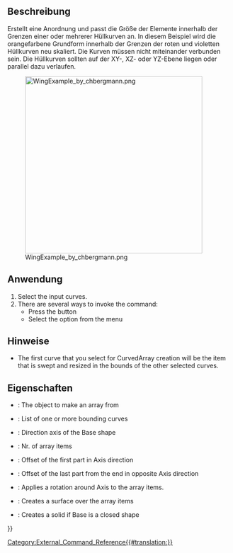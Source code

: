 <languages/>

<div lang="en" dir="ltr" class="mw-content-ltr">
{{Docnav
|
|[[CurvedShapes_CurvedSegment|CurvedSegment]]
|[[CurvedShapes_Workbench|CurvedShapes]]
|IconL=
|IconR=CurvedShapes_CurvedSegment.svg
|IconC=CurvedShapes_workbench_icon.svg
}}
</div>

<div lang="en" dir="ltr" class="mw-content-ltr">
{{GuiCommand
|Name=CurvedShapes CurvedArray
|MenuLocation=Curved Shapes → Curved Array
|Workbenches=[[CurvedShapes_Workbench|CurvedShapes]]
|Shortcut=
|SeeAlso=
}}
</div>

<span id="Description"></span>
==Beschreibung==

Erstellt eine Anordnung und passt die Größe der Elemente innerhalb der Grenzen einer oder mehrerer Hüllkurven an. In diesem Beispiel wird die orangefarbene Grundform innerhalb der Grenzen der roten und violetten Hüllkurven neu skaliert. Die Kurven müssen nicht miteinander verbunden sein. Die Hüllkurven sollten auf der XY-, XZ- oder YZ-Ebene liegen oder parallel dazu verlaufen.

[[Image:WingExample_by_chbergmann.png|400px]]
<div lang="en" dir="ltr" class="mw-content-ltr">
{{Caption|Image from [https://github.com/chbergmann/CurvedShapesWorkbench/blob/master/Examples/WingExample.png chbergmann's GitHub]}}
</div>

<span id="Usage"></span>
==Anwendung==

<div lang="en" dir="ltr" class="mw-content-ltr">
# Select the input curves.
# There are several ways to invoke the command:
#* Press the {{Button|[[Image:CurvedShapes_workbench_icon.svg|16px]] [[CurvedShapes_CurvedArray|Curved Array]]}} button
#* Select the {{MenuCommand|Curved Shapes → [[Image:CurvedShapes_workbench_icon.svg|16px]] Curved Array}} option from the menu
</div>

<span id="Notes"></span>
==Hinweise==

<div lang="en" dir="ltr" class="mw-content-ltr">
* The first curve that you select for CurvedArray creation will be the item that is swept and resized in the bounds of the other selected curves.
</div>

<span id="Properties"></span>
==Eigenschaften==

<div lang="en" dir="ltr" class="mw-content-ltr">
{{Properties_Title|Base}}
</div>

<div lang="en" dir="ltr" class="mw-content-ltr">
* {{PropertyData|Base}}: The object to make an array from
* {{PropertyData|Hullcurves}}: List of one or more bounding curves
* {{PropertyData|Axis}}: Direction axis of the Base shape
* {{PropertyData|Items}}: Nr. of array items
* {{PropertyData|OffsetStart}}: Offset of the first part in Axis direction
* {{PropertyData|OffsetEnd}}: Offset of the last part from the end in opposite Axis direction
* {{PropertyData|Twist}}: Applies a rotation around Axis to the array items.
* {{PropertyData|Surface}}: Creates a surface over the array items
* {{PropertyData|Solid}}: Creates a solid if Base is a closed shape
</div>


<div lang="en" dir="ltr" class="mw-content-ltr">
{{Docnav
|
|[[CurvedShapes_CurvedSegment|CurvedSegment]]
|[[CurvedShapes_Workbench|CurvedShapes]]
|IconL=
|IconR=CurvedShapes_CurvedSegment.svg
|IconC=CurvedShapes_workbench_icon.svg
}}
</div>

{{Userdocnavi{{#translation:}}}}
[[Category:External_Command_Reference{{#translation:}}]]